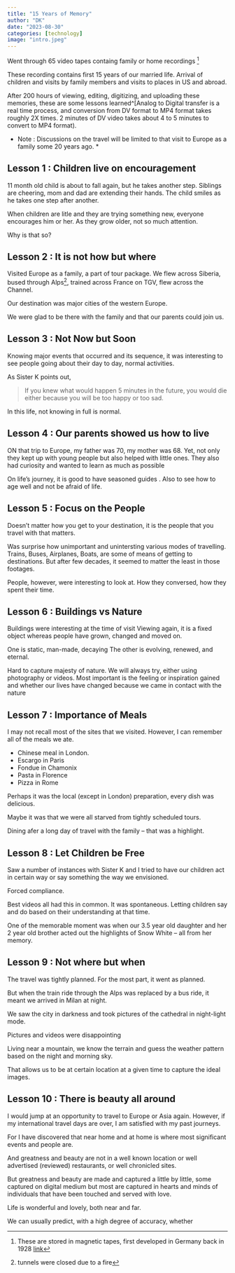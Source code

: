 ```yaml
---
title: "15 Years of Memory"
author: "DK"
date: "2023-08-30"
categories: [technology]
image: "intro.jpeg"
---
```


Went through 65 video tapes containg family or home recordings ^[These are stored in magnetic tapes, first developed in Germany back in 1928 [link](https://en.wikipedia.org/wiki/Magnetic_tape#:~:text=Magnetic%20tape%20is%20a%20medium,magnetic%20wire%20recording%20from%20Denmark.)]

These recording contains first 15 years of our married life.
Arrival of children and visits by family members and visits to places in US and abroad.

After 200 hours of viewing, editing, digitizing, and uploading these memories, these are some lessons learned^[Analog to Digital transfer is a real time process, and conversion from DV format to MP4 format takes roughly 2X times.  2 minutes of DV video takes about 4 to 5 minutes to convert to MP4 format).

* Note : Discussions on the travel will be limited to that visit to Europe as a family some 20 years ago. *

## Lesson 1 : Children live on encouragement

11 month old child is about to fall again, but he takes another step.
Siblings are cheering, mom and dad are extending their hands.
The child smiles as he takes one step after another.

When children are litle and they are trying something new, everyone encourages him or her.
As they grow older, not so much attention.

Why is that so?

## Lesson 2 : It is not how but where

Visited Europe as a family, a part of tour package.
We flew across Siberia, bused through Alps^[tunnels were closed due to a fire], trained across France on TGV, flew across the Channel.

Our destination was major cities of the western Europe.

We were glad to be there with the family and that our parents could join us.

## Lesson 3 : Not Now but Soon

Knowing major events that occurred and its sequence, it was interesting to see people going about their day to day, normal activities.

As Sister K points out,

> If you knew what would happen 5 minutes in the future, you would die either because you will be too happy or too sad.

In this life, not knowing in full is normal.

## Lesson 4 : Our parents showed us how to live

ON that trip to Europe, my father was 70, my mother was 68.
Yet, not only they kept up with young people but also helped with little ones.
They also had curiosity and wanted to learn as much as possible

On life's journey, it is good to have seasoned guides .
Also to see how to age well and not be afraid of life.

## Lesson 5 : Focus on the People

Doesn't matter how you get to your destination, it is the people that you travel with that matters.

Was surprise how unimportant and unintersting various modes of travelling.
Trains, Buses, Airplanes, Boats, are some of means of getting to destinations.
But after few decades, it seemed to matter the least in those footages.

People, however, were interesting to look at.
How they conversed, how they spent their time.

## Lesson 6 : Buildings vs Nature

Buildings were interesting at the time of visit
Viewing again, it is a fixed object whereas people have grown, changed and moved on.

One is static, man-made, decaying
The other is evolving, renewed, and eternal.

Hard to capture majesty of nature.
We will always try, either using photography or videos.
Most important is the feeling or inspiration gained and whether our lives have changed because we came in contact with the nature

## Lesson 7 : Importance of Meals 

I may not recall most of the sites that we visited.
However, I can remember all of the meals we ate.

- Chinese meal in London.
- Escargo in Paris
- Fondue in Chamonix
- Pasta in Florence
- Pizza in Rome

Perhaps it was the local (except in London) preparation, every dish was delicious.

Maybe it was that we were all starved from tightly scheduled tours.

Dining afer a long day of travel with the family -- that was a highlight.

## Lesson 8 : Let Children be Free

Saw a number of instances with Sister K and I tried to have our children act in certain way or say something the way we envisioned.

Forced compliance.

Best videos all had this in common.
It was spontaneous.
Letting children say and do based on their understanding at that time.

One of the memorable moment was when our 3.5 year old daughter and her 2 year old brother acted out the highlights of Snow White  -- all from her memory.

## Lesson 9 :  Not where but when

The travel was tightly planned.
For the most part, it went as planned.

But when the train ride through the Alps was replaced by a bus ride, it meant we arrived in Milan at night.

We saw the city in darkness and took pictures of the cathedral in night-light mode.

Pictures and videos were disappointing

Living near a mountain, we know the terrain and guess the weather pattern based on the night and morning sky.

That allows us to be at certain location at a given time to capture the ideal images.

## Lesson 10 : There is beauty all around

I would jump at an opportunity to travel to Europe or Asia again.
However, if my international travel days are over, I am satisfied with my past journeys.

For I have discovered that near home and at home is where most significant events and people are.

And greatness and beauty are not in a well known location or well advertised (reviewed) restaurants, or well chronicled sites.

But greatness and beauty are made and captured a little by little, some captured on digital medium but most are captured in hearts and minds of individuals that have been touched and served with love.

Life is wonderful and lovely, both near and far.

We can usually predict, with a high degree of accuracy, whether 
